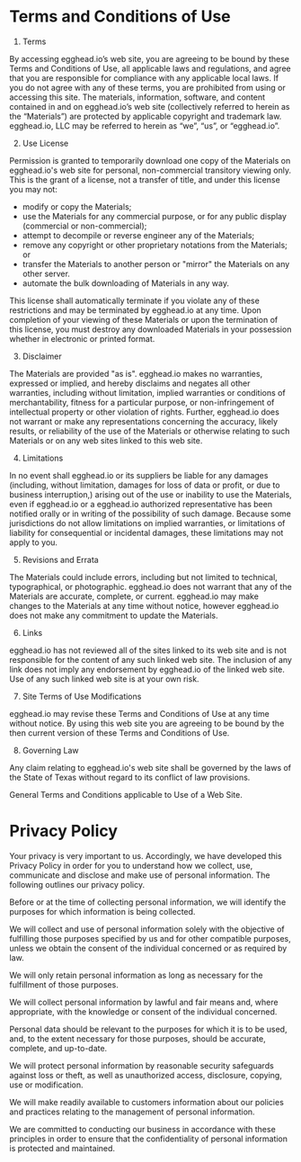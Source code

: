 # Terms and Conditions of Use

1. Terms

By accessing egghead.io’s web site, you are agreeing to be bound by these Terms and Conditions of Use, all applicable laws and regulations, and agree that you are responsible for compliance with any applicable local laws. If you do not agree with any of these terms, you are prohibited from using or accessing this site. The materials, information, software, and content contained in and on egghead.io’s web site (collectively referred to herein as the “Materials”) are protected by applicable copyright and trademark law. egghead.io, LLC may be referred to herein as “we”, “us”, or “egghead.io”.


2. Use License

Permission is granted to temporarily download one copy of the Materials on egghead.io's web site for personal, non-commercial transitory viewing only. This is the grant of a license, not a transfer of title, and under this license you may not:

* modify or copy the Materials;
* use the Materials for any commercial purpose, or for any public display (commercial or non-commercial);
* attempt to decompile or reverse engineer any of the Materials;
* remove any copyright or other proprietary notations from the Materials; or
* transfer the Materials to another person or "mirror" the Materials on any other server.
* automate the bulk downloading of Materials in any way.

This license shall automatically terminate if you violate any of these restrictions and may be terminated by egghead.io at any time. Upon completion of your viewing of these Materials or upon the termination of this license, you must destroy any downloaded Materials in your possession whether in electronic or printed format.

3. Disclaimer

The Materials are provided "as is". egghead.io makes no warranties, expressed or implied, and hereby disclaims and negates all other warranties, including without limitation, implied warranties or conditions of merchantability, fitness for a particular purpose, or non-infringement of intellectual property or other violation of rights. Further, egghead.io does not warrant or make any representations concerning the accuracy, likely results, or reliability of the use of the Materials or otherwise relating to such Materials or on any web sites linked to this web site.

4. Limitations

In no event shall egghead.io or its suppliers be liable for any damages (including, without limitation, damages for loss of data or profit, or due to business interruption,) arising out of the use or inability to use the Materials, even if egghead.io or a egghead.io authorized representative has been notified orally or in writing of the possibility of such damage. Because some jurisdictions do not allow limitations on implied warranties, or limitations of liability for consequential or incidental damages, these limitations may not apply to you.


5. Revisions and Errata

The Materials could include errors, including but not limited to technical, typographical, or photographic. egghead.io does not warrant that any of the Materials are accurate, complete, or current. egghead.io may make changes to the Materials at any time without notice, however egghead.io does not make any commitment to update the Materials.


6. Links

egghead.io has not reviewed all of the sites linked to its web site and is not responsible for the content of any such linked web site. The inclusion of any link does not imply any endorsement by egghead.io of the linked web site. Use of any such linked web site is at your own risk.


7. Site Terms of Use Modifications

egghead.io may revise these Terms and Conditions of Use at any time without notice. By using this web site you are agreeing to be bound by the then current version of these Terms and Conditions of Use.


8. Governing Law

Any claim relating to egghead.io's web site shall be governed by the laws of the State of Texas without regard to its conflict of law provisions.

General Terms and Conditions applicable to Use of a Web Site.


# Privacy Policy

Your privacy is very important to us. Accordingly, we have developed this Privacy Policy in order for you to understand how we collect, use, communicate and disclose and make use of personal information. The following outlines our privacy policy.

Before or at the time of collecting personal information, we will identify the purposes for which information is being collected.

We will collect and use of personal information solely with the objective of fulfilling those purposes specified by us and for other compatible purposes, unless we obtain the consent of the individual concerned or as required by law.

We will only retain personal information as long as necessary for the fulfillment of those purposes.

We will collect personal information by lawful and fair means and, where appropriate, with the knowledge or consent of the individual concerned.

Personal data should be relevant to the purposes for which it is to be used, and, to the extent necessary for those purposes, should be accurate, complete, and up-to-date.

We will protect personal information by reasonable security safeguards against loss or theft, as well as unauthorized access, disclosure, copying, use or modification.

We will make readily available to customers information about our policies and practices relating to the management of personal information.

We are committed to conducting our business in accordance with these principles in order to ensure that the confidentiality of personal information is protected and maintained.